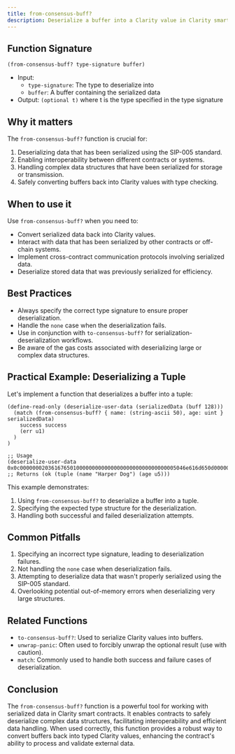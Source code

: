```yaml
---
title: from-consensus-buff?
description: Deserialize a buffer into a Clarity value in Clarity smart contracts.
---
```


## Function Signature

```clarity
(from-consensus-buff? type-signature buffer)
```

- Input: 
  - `type-signature`: The type to deserialize into
  - `buffer`: A buffer containing the serialized data
- Output: `(optional t)` where t is the type specified in the type signature

## Why it matters

The `from-consensus-buff?` function is crucial for:

1. Deserializing data that has been serialized using the SIP-005 standard.
2. Enabling interoperability between different contracts or systems.
3. Handling complex data structures that have been serialized for storage or transmission.
4. Safely converting buffers back into Clarity values with type checking.

## When to use it

Use `from-consensus-buff?` when you need to:

- Convert serialized data back into Clarity values.
- Interact with data that has been serialized by other contracts or off-chain systems.
- Implement cross-contract communication protocols involving serialized data.
- Deserialize stored data that was previously serialized for efficiency.

## Best Practices

- Always specify the correct type signature to ensure proper deserialization.
- Handle the `none` case when the deserialization fails.
- Use in conjunction with `to-consensus-buff?` for serialization-deserialization workflows.
- Be aware of the gas costs associated with deserializing large or complex data structures.

## Practical Example: Deserializing a Tuple

Let's implement a function that deserializes a buffer into a tuple:

```clarity
(define-read-only (deserialize-user-data (serializedData (buff 128)))
  (match (from-consensus-buff? { name: (string-ascii 50), age: uint } serializedData)
    success success
    (err u1)
  )
)

;; Usage
(deserialize-user-data 0x0c00000002036167650100000000000000000000000000000005046e616d650d0000000a48617270657220446f67)
;; Returns (ok (tuple (name "Harper Dog") (age u5)))
```

This example demonstrates:
1. Using `from-consensus-buff?` to deserialize a buffer into a tuple.
2. Specifying the expected type structure for the deserialization.
3. Handling both successful and failed deserialization attempts.

## Common Pitfalls

1. Specifying an incorrect type signature, leading to deserialization failures.
2. Not handling the `none` case when deserialization fails.
3. Attempting to deserialize data that wasn't properly serialized using the SIP-005 standard.
4. Overlooking potential out-of-memory errors when deserializing very large structures.

## Related Functions

- `to-consensus-buff?`: Used to serialize Clarity values into buffers.
- `unwrap-panic`: Often used to forcibly unwrap the optional result (use with caution).
- `match`: Commonly used to handle both success and failure cases of deserialization.

## Conclusion

The `from-consensus-buff?` function is a powerful tool for working with serialized data in Clarity smart contracts. It enables contracts to safely deserialize complex data structures, facilitating interoperability and efficient data handling. When used correctly, this function provides a robust way to convert buffers back into typed Clarity values, enhancing the contract's ability to process and validate external data.
